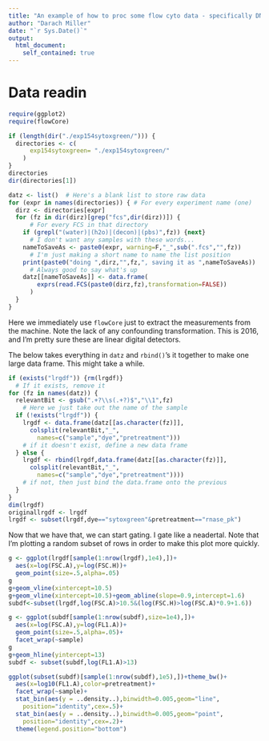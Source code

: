 ```yaml
---                                                                    
title: "An example of how to proc some flow cyto data - specifically DNA content staining with sytoxgreen"
author: "Darach Miller"                                                   
date: "`r Sys.Date()`"                                                    
output:                                                                   
  html_document:                                                          
    self_contained: true                                                  
---                           
```


# Data readin

```r
require(ggplot2)
require(flowCore)
```

```r
if (length(dir("./exp154sytoxgreen/"))) {
  directories <- c(
      exp154sytoxgreen= "./exp154sytoxgreen/"
    ) 
}
directories
dir(directories[1])
```

```r
datz <- list()  # Here's a blank list to store raw data
for (expr in names(directories)) { # For every experiment name (one)
  dirz <- directories[expr]
  for (fz in dir(dirz)[grep("fcs",dir(dirz))]) { 
      # For every FCS in that directory
    if (grepl("(water)|(h2o)|(decon)|(pbs)",fz)) {next}
      # I don't want any samples with these words...
    nameToSaveAs <- paste0(expr, warning=F,"_",sub(".fcs","",fz))
      # I'm just making a short name to name the list position 
    print(paste0("doing ",dirz,"",fz,", saving it as ",nameToSaveAs))
      # Always good to say what's up
    datz[[nameToSaveAs]] <- data.frame(
        exprs(read.FCS(paste0(dirz,fz),transformation=FALSE))
      )
  }
}
```

Here we immediately use `flowCore` just to extract the measurements 
from the machine. Note the lack of any confounding transformation.
This is 2016, and I'm pretty sure these are linear digital detectors.

The below takes everything in `datz` and `rbind()`'s it together
to make one large data frame. This might take a while.

```r
if (exists("lrgdf")) {rm(lrgdf)}
  # If it exists, remove it
for (fz in names(datz)) {
  relevantBit <- gsub(".+?\\s(.+?)$","\\1",fz)
    # Here we just take out the name of the sample
  if (!exists("lrgdf")) {
    lrgdf <- data.frame(datz[[as.character(fz)]],
      colsplit(relevantBit,"_",
        names=c("sample","dye","pretreatment")))
    # if it doesn't exist, define a new data frame
  } else {
    lrgdf <- rbind(lrgdf,data.frame(datz[[as.character(fz)]],
      colsplit(relevantBit,"_",
        names=c("sample","dye","pretreatment"))))
    # if not, then just bind the data.frame onto the previous
  }
}
dim(lrgdf)
originallrgdf <- lrgdf
lrgdf <- subset(lrgdf,dye=="sytoxgreen"&pretreatment=="rnase_pk")
```

Now that we have that, we can start gating. I gate like a neadertal.
Note that I'm plotting a random subset of rows in order to make this 
plot more quickly.

```r
g <- ggplot(lrgdf[sample(1:nrow(lrgdf),1e4),])+
  aes(x=log(FSC.A),y=log(FSC.H))+
  geom_point(size=.5,alpha=.05)
g
g+geom_vline(xintercept=10.5)
g+geom_vline(xintercept=10.5)+geom_abline(slope=0.9,intercept=1.6)
subdf<-subset(lrgdf,log(FSC.A)>10.5&(log(FSC.H)>log(FSC.A)*0.9+1.6))
```

```r
g <- ggplot(subdf[sample(1:nrow(subdf),size=1e4),])+
  aes(x=log(FSC.A),y=log(FL1.A))+
  geom_point(size=.5,alpha=.05)+
  facet_wrap(~sample)
g
g+geom_hline(yintercept=13)
subdf <- subset(subdf,log(FL1.A)>13)
```

```r


ggplot(subset(subdf)[sample(1:nrow(subdf),1e5),])+theme_bw()+
  aes(x=log10(FL1.A),color=pretreatment)+
  facet_wrap(~sample)+
  stat_bin(aes(y = ..density..),binwidth=0.005,geom="line",
    position="identity",cex=.5)+
  stat_bin(aes(y = ..density..),binwidth=0.005,geom="point",
    position="identity",cex=.2)+
  theme(legend.position="bottom")


```
